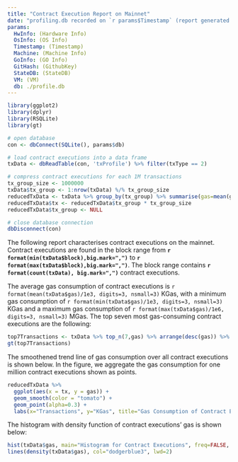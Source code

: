 ```yaml
---
title: "Contract Execution Report on Mainnet"
date: "profiling.db recorded on `r params$Timestamp` (report generated on `r Sys.Date()`)"
params:
  HwInfo: (Hardware Info)
  OsInfo: (OS Info)
  Timestamp: (Timestamp)
  Machine: (Machine Info)
  GoInfo: (GO Info)
  GitHash: (GithubKey)
  StateDB: (StateDB)
  VM: (VM)
  db: ./profile.db
---
```


```r
library(ggplot2)
library(dplyr)
library(RSQLite)
library(gt)

# open database
con <- dbConnect(SQLite(), params$db)

# load contract executions into a data frame
txData <- dbReadTable(con, 'txProfile') %>% filter(txType == 2)

# compress contract executions for each 1M transactions
tx_group_size <- 1000000
txData$tx_group <- 1:nrow(txData) %/% tx_group_size
reducedTxData <- txData %>% group_by(tx_group) %>% summarise(gas=mean(gas)/1e3) # average gas (in KGas)
reducedTxData$tx <- reducedTxData$tx_group * tx_group_size
reducedTxData$tx_group <- NULL

# close database connection
dbDisconnect(con)
```

The following report characterises contract executions on the mainnet.
Contract executions are found in the block range from **`r format(min(txData$block),big.mark=",")`**  to **`r format(max(txData$block),big.mark=",")`**.
The block range contains **`r format(count(txData), big.mark=",")`** contract executions.

The average gas consumption of contract executions is `r format(mean(txData$gas)/1e3, digits=3, nsmall=3)` KGas, with a minimum gas consumption of `r format(min(txData$gas)/1e3, digits=3, nsmall=3)` KGas and a maximum gas consumption of `r format(max(txData$gas)/1e6, digits=3, nsmall=3)` MGas.
The top seven most gas-consuming contract executions are the following:

```r
top7Transactions <- txData %>% top_n(7,gas) %>% arrange(desc(gas)) %>% select(block, tx, gas) %>% rename(Gas = gas, Block = block, Transaction = tx)
gt(top7Transactions)
```

The smoothened trend line of gas consumption over all contract executions is shown below.
In the figure, we aggregate the gas consumption for one million contract executions shown as points.

```r
reducedTxData %>%
  ggplot(aes(x = tx, y = gas)) +
  geom_smooth(color = "tomato") +
  geom_point(alpha=0.3) +
  labs(x="Transactions", y="KGas", title="Gas Consumption of Contract Executions")
```

The histogram with density function of contract executions' gas is shown below:

```r
hist(txData$gas, main="Histogram for Contract Executions", freq=FALSE, xlab="Gas Consumption", col="lightblue1")
lines(density(txData$gas), col="dodgerblue3", lwd=2)
```

